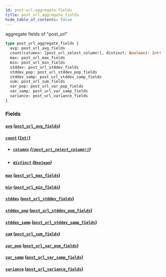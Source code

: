 ```yaml
---
id: post-url-aggregate-fields
title: post_url_aggregate_fields
hide_table_of_contents: false
---
```


aggregate fields of "post_url"

```graphql
type post_url_aggregate_fields {
  avg: post_url_avg_fields
  count(columns: [post_url_select_column!], distinct: Boolean): Int!
  max: post_url_max_fields
  min: post_url_min_fields
  stddev: post_url_stddev_fields
  stddev_pop: post_url_stddev_pop_fields
  stddev_samp: post_url_stddev_samp_fields
  sum: post_url_sum_fields
  var_pop: post_url_var_pop_fields
  var_samp: post_url_var_samp_fields
  variance: post_url_variance_fields
}
```

### Fields

#### [`avg`](#) ([`post_url_avg_fields`](/07-graphql/objects/post-url-avg-fields))

#### [`count`](#) ([`Int!`](/07-graphql/scalars/int))

- ##### [`columns`](#) ([`[post_url_select_column!]`](/07-graphql/enums/post-url-select-column))

- ##### [`distinct`](#) ([`Boolean`](/07-graphql/scalars/boolean))

#### [`max`](#) ([`post_url_max_fields`](/07-graphql/objects/post-url-max-fields))

#### [`min`](#) ([`post_url_min_fields`](/07-graphql/objects/post-url-min-fields))

#### [`stddev`](#) ([`post_url_stddev_fields`](/07-graphql/objects/post-url-stddev-fields))

#### [`stddev_pop`](#) ([`post_url_stddev_pop_fields`](/07-graphql/objects/post-url-stddev-pop-fields))

#### [`stddev_samp`](#) ([`post_url_stddev_samp_fields`](/07-graphql/objects/post-url-stddev-samp-fields))

#### [`sum`](#) ([`post_url_sum_fields`](/07-graphql/objects/post-url-sum-fields))

#### [`var_pop`](#) ([`post_url_var_pop_fields`](/07-graphql/objects/post-url-var-pop-fields))

#### [`var_samp`](#) ([`post_url_var_samp_fields`](/07-graphql/objects/post-url-var-samp-fields))

#### [`variance`](#) ([`post_url_variance_fields`](/07-graphql/objects/post-url-variance-fields))
